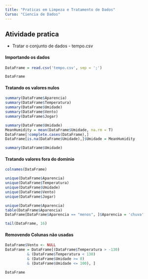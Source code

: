 ```yaml
---
title: "Praticas em Limpeza e Tratamento de Dados"
Curso: "Ciencia de Dados"
---
```


## Atividade pratica

-   Tratar o conjunto de dados - tempo.csv

#### Importando os dados

```r
DataFrame = read.csv('tempo.csv', sep = ';')

DataFrame
```

#### Tratando os valores nulos

```r
summary(DataFrame$Aparencia)
summary(DataFrame$Temperatura)
summary(DataFrame$Umidade)
summary(DataFrame$Vento)
summary(DataFrame$Jogar)
```

```r
summary(DataFrame$Umidade)
MeanHumidity = mean(DataFrame$Umidade, na.rm = T)
DataFrame[!complete.cases(DataFrame),]
DataFrame[is.na(DataFrame$Umidade),]$Umidade = MeanHumidity

summary(DataFrame$Umidade)
```

#### Tratando valores fora do dominio

```r
colnames(DataFrame)

unique(DataFrame$Aparencia)
unique(DataFrame$Temperatura)
unique(DataFrame$Umidade)
unique(DataFrame$Vento)
unique(DataFrame$Jogar)
```

```r
unique(DataFrame$Aparencia)
table(DataFrame$Aparencia)
DataFrame[DataFrame$Aparencia == "menos", ]$Aparencia = 'chuva'

tail(DataFrame, 16)
```

#### Removendo Colunas não usadas

```r
DataFrame$Vento <- NULL
DataFrame = DataFrame[(DataFrame$Temperatura > -130) 
          & (DataFrame$Temperatura < 130)
          & (DataFrame$Umidade >= 0) 
          & (DataFrame$Umidade <= 100), ]

DataFrame
```
